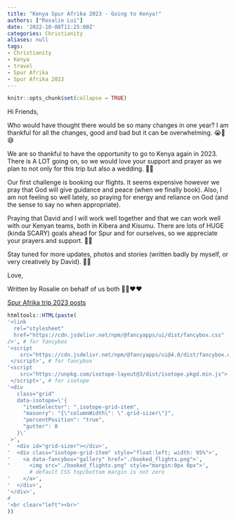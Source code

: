 ```yaml
---
title: "Kenya Spur Afrika 2023 - Going to Kenya!"
authors: ["Rosalie Lui"]
date: '2022-10-08T11:25:00Z'
categories: Christianity
aliases: null
tags:
- Christianity
- Kenya
- travel
- Spur Afrika
- Spur Afrika 2023
---
```


```r
knitr::opts_chunk$set(collapse = TRUE)
```

Hi Friends,

Who would have thought there would be so many changes in one year? I am thankful for all the changes, good and bad but it can be overwhelming. 😭🤣😅

We are so thankful to have the opportunity to go to Kenya again in 2023. There is A LOT going on, so we would love your support and prayer as we plan to not only for this trip but also a wedding. 💒👰️

Our first challenge is booking our flights. It seems expensive however we pray that God will give guidance and peace (when we finally book). Also, I am not feeling so well lately, so praying for energy and reliance on God (and the sense to say no when appropriate).

Praying that David and I will work well together and that we can work well with our Kenyan teams, both in Kibera and Kisumu. There are lots of HUGE (kinda SCARY) goals ahead for Spur and for ourselves, so we appreciate your prayers and support. 🙏🙏

Stay tuned for more updates, photos and stories (written badly by myself, or very creatively by David). 🤪😁

Love,

Written by Rosalie on behalf of us both 💚💚❤️❤️

[Spur Afrika trip 2023 posts](/spurafrika2023/)

```r
htmltools::HTML(paste(
'<link
  rel="stylesheet"
  href="https://cdn.jsdelivr.net/npm/@fancyapps/ui/dist/fancybox.css"
/>', # for fancybox
'<script 
    src="https://cdn.jsdelivr.net/npm/@fancyapps/ui@4.0/dist/fancybox.umd.js">
 </script>', # for fancybox
'<script 
    src="https://unpkg.com/isotope-layout@3/dist/isotope.pkgd.min.js">
 </script>', # for isotope
'<div 
   class="grid" 
   data-isotope=\'{
     "itemSelector": ".isotope-grid-item",
     "masonry": "{\"columnWidth\": \".grid-sizer\"}",
     "percentPosition": "true",
     "gutter": 0
   }\'
 >',
'  <div id="grid-sizer"></div>',
'  <div class="isotope-grid-item" style="float:left; width: 95%">',
'    <a data-fancybox="gallery" href="./booked_flights.png">',
'      <img src="./booked_flights.png" style="margin:0px 0px">', 
       # default CSS top/bottom margin is not zero
'    </a>',
'  </div>',
'</div>',
#
'<br clear="left"><br>'
))
```
